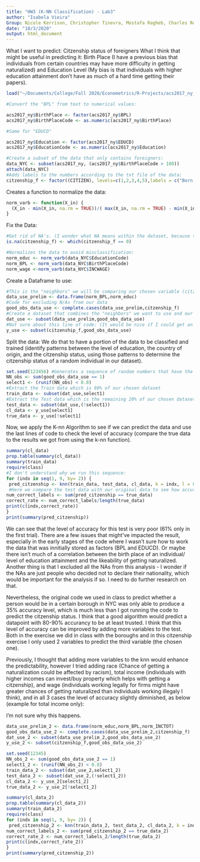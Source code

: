 ```yaml
---
title: "HW3 (K-NN Classification) - Lab3"
author: "Isabela Vieira"
Group: Nicole Kerrison, Christopher Tinevra, Mostafa Ragheb, Charles Reed, Akimawe Kadiri. 
date: "10/3/2020"
output: html_document
---
```

What I want to predict: Citzenship status of foreigners 
What I think that might be useful in predicting it: Birth Place (I have a previous bias that individuals from certain countries may have more difficulty in getting naturalized) and Education Level (My bias is that individuals with higher education attainment don't have as much of a hard time getting their papers). 
```r
load("~/Documents/College/Fall 2020/Econometrics/R-Projects/acs2017_ny_data.RData")

#Convert the "BPL" from text to numerical values:

acs2017_ny$BirthPlace <- factor(acs2017_ny$BPL)
acs2017_ny$BirthPlaceCode <- as.numeric(acs2017_ny$BirthPlace)

#Same for "EDUCD"

acs2017_ny$Education <- factor(acs2017_ny$EDUCD)
acs2017_ny$EducationCode <- as.numeric(acs2017_ny$Education)

#Create a subset of the data that only contains foreigners:
data_NYC <- subset(acs2017_ny, (acs2017_ny$BirthPlaceCode > 100))
attach(data_NYC)
#Adds labels to the numbers according to the txt file of the data:
citzenship_f <- factor((CITIZEN), levels=c(1,2,3,4,5),labels = c("Born abroad of American parents","Naturalized citizen","Not a citizen","Not a citizen, but has received first papers","Foreign born, citizenship status not reported"))

```

Creates a function to normalize the data:
```r
norm_varb <- function(X_in) {
  (X_in - min(X_in, na.rm = TRUE))/( max(X_in, na.rm = TRUE) - min(X_in, na.rm = TRUE) )
}
```

Fix the Data: 

```r

#Get rid of NA's. (I wonder what NA means within the dataset, because there is an option in which the foreign citzen chooses not to report citzenship status)
is.na(citzenship_f) <- which(citzenship_f == 0)

#Normalizes the data to avoid misclassification:
norm_educ <- norm_varb(data_NYC$EducationCode)
norm_BPL <- norm_varb(data_NYC$BirthPlaceCode)
norm_wage <-norm_varb(data_NYC$INCWAGE)
```

Create a Dataframe to use:

```r
#This is the "neighbors" we will be comparing our chosen variable (citzenship) with. 
data_use_prelim <- data.frame(norm_BPL,norm_educ)
#Code for excluding N/As from our data
good_obs_data_use <- complete.cases(data_use_prelim,citzenship_f)
#Create a dataset that combines the "neighbors" we want to use and our chosen variable now free from N/As
dat_use <- subset(data_use_prelim,good_obs_data_use)
#Not sure about this line of code: (It would be nice if I could get an explanation for this) I guess this y_use will be the untouched data that we will compare our results with?
y_use <- subset(citzenship_f,good_obs_data_use)
```

Split the data: We do that to have a portion of the data to be classified and trained (identify patterns between the level of education, the country of origin, and the citzenship status, using those patterns to determine the citzenship status of a random individual in our dataset). 

```r
set.seed(123456) #Generates a sequence of random numbers that have the same results from 1 to 6 everytime we run this code (I'm nor sure why this is necessary)
NN_obs <- sum(good_obs_data_use == 1)
select1 <- (runif(NN_obs) < 0.8)
#Extract the Train data which is 80% of our chosen dataset 
train_data <- subset(dat_use,select1)
#Extract the Test data which is the remaining 20% of our chosen dataset
test_data <- subset(dat_use,(!select1))
cl_data <- y_use[select1]
true_data <- y_use[!select1]
```

Now, we apply the K-nn Algorithm to see if we can predict the data and use the last lines of code to check the level of accuracy (compare the true data to the results we got from using the k-nn function). 
```r
summary(cl_data)
prop.table(summary(cl_data))
summary(train_data)
require(class)
#I don't understand why we run this sequence:
for (indx in seq(1, 9, by= 2)) {
 pred_citzenship <- knn(train_data, test_data, cl_data, k = indx, l = 0, prob = FALSE, use.all = TRUE)
 #Here we compare the test data with our original data to see how accurate is the prediction
num_correct_labels <- sum(pred_citzenship == true_data)
correct_rate <- num_correct_labels/length(true_data)
print(c(indx,correct_rate))
}
print(summary(pred_citzenship))
```

We can see that the level of accuracy for this test is very poor (61% only in the first trial). There are a few issues that might've impacted the result, especially in the early stages of the code where I wasn't sure how to work the data that was innitially stored as factors (BPL and EDUCD). Or maybe there isn't much of a correlation between the birth place of an individual/ level of education attainment and the likeability of getting naturalized. Another thing is that I excluded all the NAs from this analysis -  I wonder if the NAs are just people who decided not to declare their nationality, which would be important for the analysis if so. I need to do further research on that. 

Nevertheless, the original code we used in class to predict whether a person would be in a certain borough in NYC was only able to produce a 35% accuracy level, which is much less than I got running the code to predict the citzenship status. I think that a good algorithm would predict a datapoint with 80-90% accurancy to be at least trusted. I think that this level of accuracy can be improved by adding more variables to the test. Both in the exercise we did in class with the boroughs and in this citzenship exercise I only used 2 variables to predict the third variable (the chosen one). 


Previously, I thought that adding more variables to the knn would enhance the predictability, however I tried adding race (Chance of getting a naturalization could be affected by racism), total income (individuals with higher incomes can invest/buy property which helps with getting a citzenship), and wage (individuals working legally for firms might have greater chances of getting naturalized than individuals working illegaly I think), and in all 3 cases the level of accuracy slightly diminished, as below (example for total income only): 

I'm not sure why this happens. 

```r
data_use_prelim_2 <- data.frame(norm_educ,norm_BPL,norm_INCTOT)
good_obs_data_use_2 <- complete.cases(data_use_prelim_2,citzenship_f)
dat_use_2 <- subset(data_use_prelim_2,good_obs_data_use_2)
y_use_2 <- subset(citzenship_f,good_obs_data_use_2)

set.seed(12345)
NN_obs_2 <- sum(good_obs_data_use_2 == 1)
select1_2 <- (runif(NN_obs_2) < 0.8)
train_data_2 <- subset(dat_use_2,select1_2)
test_data_2 <- subset(dat_use_2,(!select1_2))
cl_data_2 <- y_use_2[select1_2]
true_data_2 <- y_use_2[!select1_2]

summary(cl_data_2)
prop.table(summary(cl_data_2))
summary(train_data_2)
require(class)
for (indx in seq(1, 9, by= 2)) {
 pred_citzenship_2 <- knn(train_data_2, test_data_2, cl_data_2, k = indx, l = 0, prob = FALSE, use.all = TRUE)
num_correct_labels_2 <- sum(pred_citzenship_2 == true_data_2)
correct_rate_2 <- num_correct_labels_2/length(true_data_2)
print(c(indx,correct_rate_2))
}
print(summary(pred_citzenship_2))
```

                   
